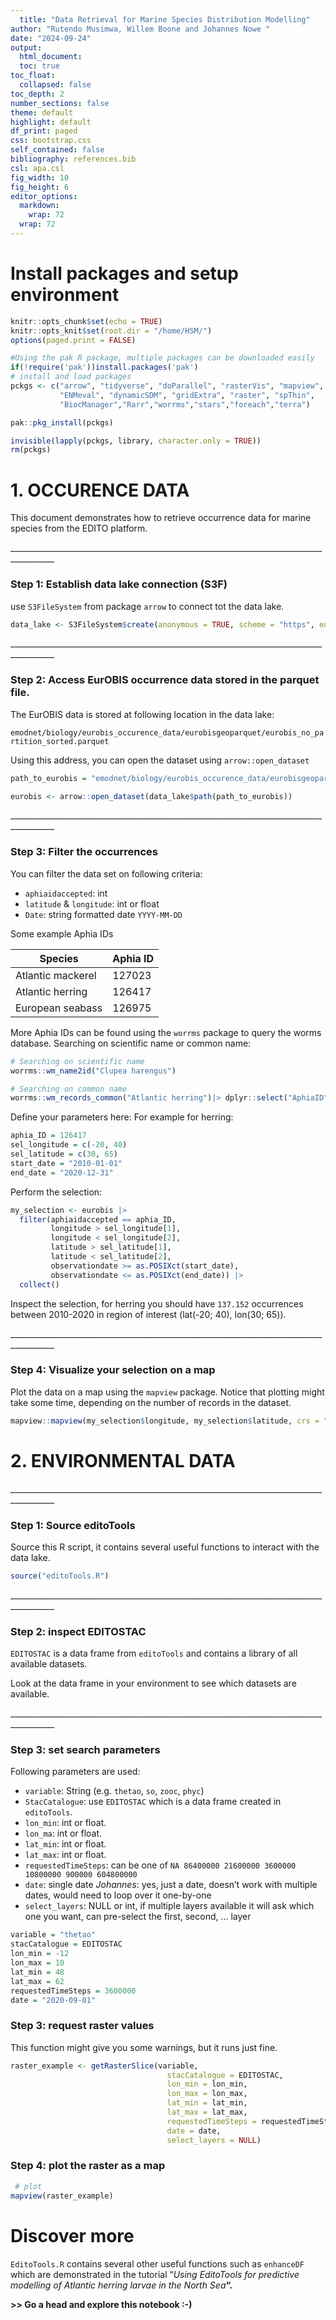 ```yaml
---
  title: "Data Retrieval for Marine Species Distribution Modelling"
author: "Rutendo Musimwa, Willem Boone and Johannes Nowe "
date: "2024-09-24"
output:
  html_document:
  toc: true
toc_float:
  collapsed: false
toc_depth: 2
number_sections: false
theme: default
highlight: default
df_print: paged
css: bootstrap.css
self_contained: false
bibliography: references.bib
csl: apa.csl
fig_width: 10
fig_height: 6
editor_options: 
  markdown: 
    wrap: 72
  wrap: 72
---
```


```{=html}
<style>
.htmlnb-widget {
  margin: auto;
}
</style>
```

# Install packages and setup environment

```r
knitr::opts_chunk$set(echo = TRUE)
knitr::opts_knit$set(root.dir = "/home/HSM/")
options(paged.print = FALSE)

#Using the pak R package, multiple packages can be downloaded easily 
if(!require('pak'))install.packages('pak')
# install and load packages
pckgs <- c("arrow", "tidyverse", "doParallel", "rasterVis", "mapview", 
           "ENMeval", "dynamicSDM", "gridExtra", "raster", "spThin",
           "BiocManager","Rarr","worrms","stars","foreach","terra")

pak::pkg_install(pckgs)

invisible(lapply(pckgs, library, character.only = TRUE))
rm(pckgs)
```

# 1. OCCURENCE DATA

This document demonstrates how to retrieve occurrence data for marine species from the EDITO platform.

\_\_\_\_\_\_\_\_\_\_\_\_\_\_\_\_\_\_\_\_\_\_\_\_\_\_\_\_\_\_\_\_\_\_\_\_\_\_\_\_\_\_\_\_\_\_\_\_\_\_\_\_\_\_\_\_\_\_\_\_\_\_\_\_\_\_\_\_\_\_\_\_\_\_\_\_\_\_\_\_\_\_\_\_\_\_\_\_\_

### Step 1: Establish data lake connection (S3F)

use `S3FileSystem` from package `arrow` to connect tot the data lake.

```r
data_lake <- S3FileSystem$create(anonymous = TRUE, scheme = "https", endpoint_override = "s3.waw3-1.cloudferro.com")
```

\_\_\_\_\_\_\_\_\_\_\_\_\_\_\_\_\_\_\_\_\_\_\_\_\_\_\_\_\_\_\_\_\_\_\_\_\_\_\_\_\_\_\_\_\_\_\_\_\_\_\_\_\_\_\_\_\_\_\_\_\_\_\_\_\_\_\_\_\_\_\_\_\_\_\_\_\_\_\_\_\_\_\_\_\_\_\_\_\_

### Step 2: Access EurOBIS occurrence data stored in the parquet file.

The EurOBIS data is stored at following location in the data lake:

`emodnet/biology/eurobis_occurence_data/eurobisgeoparquet/eurobis_no_partition_sorted.parquet`

Using this address, you can open the dataset using `arrow::open_dataset`

```r
path_to_eurobis = "emodnet/biology/eurobis_occurence_data/eurobisgeoparquet/eurobis_no_partition_sorted.parquet"

eurobis <- arrow::open_dataset(data_lake$path(path_to_eurobis))
```

\_\_\_\_\_\_\_\_\_\_\_\_\_\_\_\_\_\_\_\_\_\_\_\_\_\_\_\_\_\_\_\_\_\_\_\_\_\_\_\_\_\_\_\_\_\_\_\_\_\_\_\_\_\_\_\_\_\_\_\_\_\_\_\_\_\_\_\_\_\_\_\_\_\_\_\_\_\_\_\_\_\_\_\_\_\_\_\_\_

### Step 3: Filter the occurrences

You can filter the data set on following criteria:

-   `aphiaidaccepted`: int
-   `latitude` & `longitude`: int or float
-   `Date`: string formatted date `YYYY-MM-DD`

Some example Aphia IDs

| Species           | Aphia ID |
|-------------------|----------|
| Atlantic mackerel | 127023   |
| Atlantic herring  | 126417   |
| European seabass  | 126975   |

More Aphia IDs can be found using the `worrms` package to query the worms database. Searching on scientific name or common name:

```r
# Searching on scientific name
worrms::wm_name2id("Clupea harengus")

# Searching on common name
worrms::wm_records_common("Atlantic herring")|> dplyr::select("AphiaID","scientificname")
```

Define your parameters here: For example for herring:

```r
aphia_ID = 126417
sel_longitude = c(-20, 40)
sel_latitude = c(30, 65)
start_date = "2010-01-01"
end_date = "2020-12-31"
```

Perform the selection:

```r
my_selection <- eurobis |> 
  filter(aphiaidaccepted == aphia_ID,
         longitude > sel_longitude[1], 
         longitude < sel_longitude[2],
         latitude > sel_latitude[1], 
         latitude < sel_latitude[2],
         observationdate >= as.POSIXct(start_date),
         observationdate <= as.POSIXct(end_date)) |> 
  collect()
```

Inspect the selection, for herring you should have `137.152` occurrences between 2010-2020 in region of interest (lat(-20; 40), lon(30; 65)).

\_\_\_\_\_\_\_\_\_\_\_\_\_\_\_\_\_\_\_\_\_\_\_\_\_\_\_\_\_\_\_\_\_\_\_\_\_\_\_\_\_\_\_\_\_\_\_\_\_\_\_\_\_\_\_\_\_\_\_\_\_\_\_\_\_\_\_\_\_\_\_\_\_\_\_\_\_\_\_\_\_\_\_\_\_\_\_\_\_

### Step 4: Visualize your selection on a map

Plot the data on a map using the `mapview` package. Notice that plotting might take some time, depending on the number of records in the dataset.

```r
mapview::mapview(my_selection$longitude, my_selection$latitude, crs = "epsg:4326")
```

# 2. ENVIRONMENTAL DATA

\_\_\_\_\_\_\_\_\_\_\_\_\_\_\_\_\_\_\_\_\_\_\_\_\_\_\_\_\_\_\_\_\_\_\_\_\_\_\_\_\_\_\_\_\_\_\_\_\_\_\_\_\_\_\_\_\_\_\_\_\_\_\_\_\_\_\_\_\_\_\_\_\_\_\_\_\_\_\_\_\_\_\_\_\_\_\_\_\_

### Step 1: Source editoTools

Source this R script, it contains several useful functions to interact with the data lake.

```r
source("editoTools.R")
```

\_\_\_\_\_\_\_\_\_\_\_\_\_\_\_\_\_\_\_\_\_\_\_\_\_\_\_\_\_\_\_\_\_\_\_\_\_\_\_\_\_\_\_\_\_\_\_\_\_\_\_\_\_\_\_\_\_\_\_\_\_\_\_\_\_\_\_\_\_\_\_\_\_\_\_\_\_\_\_\_\_\_\_\_\_\_\_\_\_

### Step 2: inspect EDITOSTAC

`EDITOSTAC` is a data frame from `editoTools` and contains a library of all available datasets.

Look at the data frame in your environment to see which datasets are available.

\_\_\_\_\_\_\_\_\_\_\_\_\_\_\_\_\_\_\_\_\_\_\_\_\_\_\_\_\_\_\_\_\_\_\_\_\_\_\_\_\_\_\_\_\_\_\_\_\_\_\_\_\_\_\_\_\_\_\_\_\_\_\_\_\_\_\_\_\_\_\_\_\_\_\_\_\_\_\_\_\_\_\_\_\_\_\_\_\_

### Step 3: set search parameters

Following parameters are used:

-   `variable`: String (e.g. `thetao`, `so`, `zooc`, `phyc`)
-   `StacCatalogue`: use `EDITOSTAC` which is a data frame created in `editoTools`.
-   `lon_min`: int or float.
-   `lon_ma`: int or float.
-   `lat_min`: int or float.
-   `lat_max`: int or float.
-   `requestedTimeSteps`: can be one of `NA 86400000 21600000 3600000 10800000 900000 604800000`
-   `date`: single date *Johannes*: yes, just a date, doesn't work with multiple dates, would need to loop over it one-by-one
-   `select_layers`: NULL or int, if multiple layers available it will ask which one you want, can pre-select the first, second, ... layer

```r
variable = "thetao"
stacCatalogue = EDITOSTAC
lon_min = -12
lon_max = 10
lat_min = 48
lat_max = 62
requestedTimeSteps = 3600000
date = "2020-09-01"
```

### Step 3: request raster values

This function might give you some warnings, but it runs just fine.

```r
raster_example <- getRasterSlice(variable,
                                   stacCatalogue = EDITOSTAC,
                                   lon_min = lon_min,
                                   lon_max = lon_max,
                                   lat_min = lat_min,
                                   lat_max = lat_max,
                                   requestedTimeSteps = requestedTimeSteps,
                                   date = date,
                                   select_layers = NULL)
```

### Step 4: plot the raster as a map

```r
 # plot
mapview(raster_example)
```

# Discover more

`EditoTools.R` contains several other useful functions such as `enhanceDF` which are demonstrated in the tutorial "*Using EditoTools for predictive modelling of Atlantic herring larvae in the North Sea***".**

**\>\> Go a head and explore this notebook :-)**
